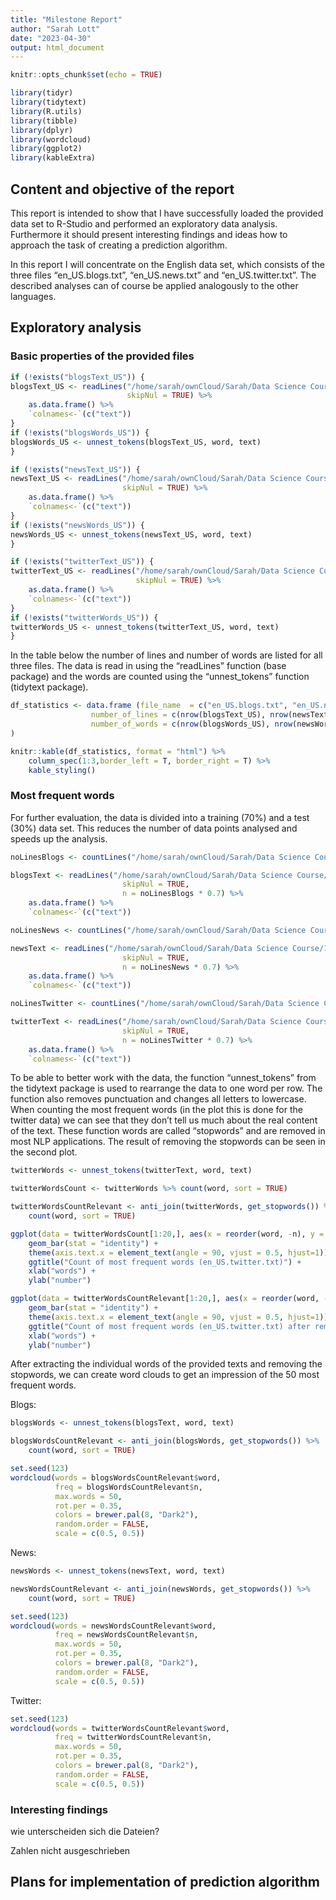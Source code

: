```yaml
---
title: "Milestone Report"
author: "Sarah Lott"
date: "2023-04-30"
output: html_document
---
```


```r
knitr::opts_chunk$set(echo = TRUE)
```

```r
library(tidyr)
library(tidytext)
library(R.utils)
library(tibble)
library(dplyr)
library(wordcloud)
library(ggplot2)
library(kableExtra)
```

## Content and objective of the report

This report is intended to show that I have successfully loaded the provided data set to R-Studio and performed an exploratory data analysis. Furthermore it should present interesting findings and ideas how to approach the task of creating a prediction algorithm.

In this report I will concentrate on the English data set, which consists of the three files "en_US.blogs.txt", "en_US.news.txt" and "en_US.twitter.txt". The described analyses can of course be applied analogously to the other languages.

## Exploratory analysis

### Basic properties of the provided files

```r
if (!exists("blogsText_US")) {
blogsText_US <- readLines("/home/sarah/ownCloud/Sarah/Data Science Course/10_Capstone/final/en_US/en_US.blogs.txt",
                          skipNul = TRUE) %>% 
    as.data.frame() %>% 
    `colnames<-`(c("text"))
}
if (!exists("blogsWords_US")) {
blogsWords_US <- unnest_tokens(blogsText_US, word, text)
}

if (!exists("newsText_US")) {
newsText_US <- readLines("/home/sarah/ownCloud/Sarah/Data Science Course/10_Capstone/final/en_US/en_US.news.txt",
                         skipNul = TRUE) %>% 
    as.data.frame() %>% 
    `colnames<-`(c("text"))
}
if (!exists("newsWords_US")) {
newsWords_US <- unnest_tokens(newsText_US, word, text)
}

if (!exists("twitterText_US")) {
twitterText_US <- readLines("/home/sarah/ownCloud/Sarah/Data Science Course/10_Capstone/final/en_US/en_US.twitter.txt",
                            skipNul = TRUE) %>% 
    as.data.frame() %>% 
    `colnames<-`(c("text"))
}
if (!exists("twitterWords_US")) {
twitterWords_US <- unnest_tokens(twitterText_US, word, text)
}
```

In the table below the number of lines and number of words are listed for all three files. The data is read in using the "readLines" function (base package) and the words are counted using the "unnest_tokens" function (tidytext package).

```r
df_statistics <- data.frame (file_name  = c("en_US.blogs.txt", "en_US.news.txt", "en_US.twitter.txt"),
                  number_of_lines = c(nrow(blogsText_US), nrow(newsText_US), nrow(twitterText_US)),
                  number_of_words = c(nrow(blogsWords_US), nrow(newsWords_US), nrow(twitterWords_US))
)

knitr::kable(df_statistics, format = "html") %>% 
    column_spec(1:3,border_left = T, border_right = T) %>%
    kable_styling()
```

### Most frequent words

For further evaluation, the data is divided into a training (70%) and a test (30%) data set. This reduces the number of data points analysed and speeds up the analysis.

```r
noLinesBlogs <- countLines("/home/sarah/ownCloud/Sarah/Data Science Course/10_Capstone/final/en_US/en_US.blogs.txt")[1]

blogsText <- readLines("/home/sarah/ownCloud/Sarah/Data Science Course/10_Capstone/final/en_US/en_US.blogs.txt",
                         skipNul = TRUE,
                         n = noLinesBlogs * 0.7) %>% 
    as.data.frame() %>% 
    `colnames<-`(c("text"))

noLinesNews <- countLines("/home/sarah/ownCloud/Sarah/Data Science Course/10_Capstone/final/en_US/en_US.news.txt")[1]

newsText <- readLines("/home/sarah/ownCloud/Sarah/Data Science Course/10_Capstone/final/en_US/en_US.news.txt",
                         skipNul = TRUE,
                         n = noLinesNews * 0.7) %>% 
    as.data.frame() %>% 
    `colnames<-`(c("text"))

noLinesTwitter <- countLines("/home/sarah/ownCloud/Sarah/Data Science Course/10_Capstone/final/en_US/en_US.twitter.txt")[1]

twitterText <- readLines("/home/sarah/ownCloud/Sarah/Data Science Course/10_Capstone/final/en_US/en_US.twitter.txt",
                         skipNul = TRUE,
                         n = noLinesTwitter * 0.7) %>% 
    as.data.frame() %>% 
    `colnames<-`(c("text"))
```

To be able to better work with the data, the function "unnest_tokens" from the tidytext package is used to rearrange the data to one word per row. The function also removes punctuation and changes all letters to lowercase.
When counting the most frequent words (in the plot this is done for the twitter data) we can see that they don't tell us much about the real content of the text. These function words are called "stopwords" and are removed in most NLP applications. The result of removing the stopwords can be seen in the second plot.

```r
twitterWords <- unnest_tokens(twitterText, word, text)

twitterWordsCount <- twitterWords %>% count(word, sort = TRUE)

twitterWordsCountRelevant <- anti_join(twitterWords, get_stopwords()) %>% 
    count(word, sort = TRUE)

ggplot(data = twitterWordsCount[1:20,], aes(x = reorder(word, -n), y = n)) +
    geom_bar(stat = "identity") +
    theme(axis.text.x = element_text(angle = 90, vjust = 0.5, hjust=1)) +
    ggtitle("Count of most frequent words (en_US.twitter.txt)") +
    xlab("words") +
    ylab("number")

ggplot(data = twitterWordsCountRelevant[1:20,], aes(x = reorder(word, -n), y = n)) +
    geom_bar(stat = "identity") +
    theme(axis.text.x = element_text(angle = 90, vjust = 0.5, hjust=1)) +
    ggtitle("Count of most frequent words (en_US.twitter.txt) after removing stopwords") +
    xlab("words") +
    ylab("number")
```

After extracting the individual words of the provided texts and removing the stopwords, we can create word clouds to get an impression of the 50 most frequent words.

Blogs:
```r
blogsWords <- unnest_tokens(blogsText, word, text)

blogsWordsCountRelevant <- anti_join(blogsWords, get_stopwords()) %>% 
    count(word, sort = TRUE)

set.seed(123)
wordcloud(words = blogsWordsCountRelevant$word, 
          freq = blogsWordsCountRelevant$n,
          max.words = 50,
          rot.per = 0.35,
          colors = brewer.pal(8, "Dark2"),
          random.order = FALSE,
          scale = c(0.5, 0.5))
```

News:
```r
newsWords <- unnest_tokens(newsText, word, text)

newsWordsCountRelevant <- anti_join(newsWords, get_stopwords()) %>% 
    count(word, sort = TRUE)

set.seed(123)
wordcloud(words = newsWordsCountRelevant$word, 
          freq = newsWordsCountRelevant$n,
          max.words = 50,
          rot.per = 0.35,
          colors = brewer.pal(8, "Dark2"),
          random.order = FALSE,
          scale = c(0.5, 0.5))
```

Twitter:
```r
set.seed(123)
wordcloud(words = twitterWordsCountRelevant$word, 
          freq = twitterWordsCountRelevant$n,
          max.words = 50,
          rot.per = 0.35,
          colors = brewer.pal(8, "Dark2"),
          random.order = FALSE,
          scale = c(0.5, 0.5))
```

### Interesting findings

wie unterscheiden sich die Dateien?

Zahlen nicht ausgeschrieben

## Plans for implementation of prediction algorithm

